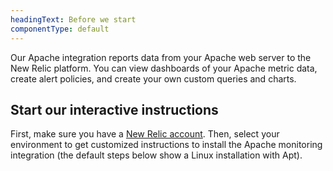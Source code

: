 ```yaml
---
headingText: Before we start
componentType: default
---
```


Our Apache integration reports data from your Apache web server to the New Relic platform. You can view dashboards of your Apache metric data, create alert policies, and create your own custom queries and charts.

## Start our interactive instructions

First, make sure you have a [New Relic account](https://newrelic.com/signup). Then, select your environment to get customized instructions to install the Apache monitoring integration (the default steps below show a Linux installation with Apt).


